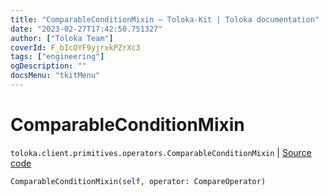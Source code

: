 ```yaml
---
title: "ComparableConditionMixin — Toloka-Kit | Toloka documentation"
date: "2023-02-27T17:42:50.751327"
author: ["Toloka Team"]
coverId: F_bIcOYF9yjrxkPZrXc3
tags: ["engineering"]
ogDescription: ""
docsMenu: "tkitMenu"
---
```


# ComparableConditionMixin
`toloka.client.primitives.operators.ComparableConditionMixin` | [Source code](https://github.com/Toloka/toloka-kit/blob/v1.1.4/src/client/primitives/operators.py#L179)

```python
ComparableConditionMixin(self, operator: CompareOperator)
```